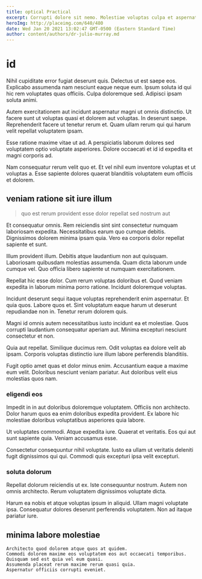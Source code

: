 ```yaml
---
title: optical Practical
excerpt: Corrupti dolore sit nemo. Molestiae voluptas culpa et aspernatur hic commodi quasi ad. At eius nobis rem est aut perferendis sunt rem laudantium. Inventore illum temporibus error. Adipisci fugiat sit expedita quae sit.
heroImg: http://placeimg.com/640/480
date: Wed Jan 20 2021 13:02:47 GMT-0500 (Eastern Standard Time)
author: content/authors/dr-julio-murray.md
---
```

# id

Nihil cupiditate error fugiat deserunt quis. Delectus ut est saepe eos. Explicabo assumenda nam nesciunt eaque neque eum. Ipsum soluta id qui hic rem voluptates quas officiis. Culpa doloremque sed. Adipisci ipsam soluta animi.
  
Autem exercitationem aut incidunt aspernatur magni ut omnis distinctio. Ut facere sunt ut voluptas quasi et dolorem aut voluptas. In deserunt saepe. Reprehenderit facere ut tenetur rerum et. Quam ullam rerum qui qui harum velit repellat voluptatem ipsam.
  
Esse ratione maxime vitae ut ad. A perspiciatis laborum dolores sed voluptatem optio voluptate asperiores. Dolore occaecati et id id expedita et magni corporis ad.
  
Nam consequatur rerum velit quo et. Et vel nihil eum inventore voluptas et ut voluptas a. Esse sapiente dolores quaerat blanditiis voluptatem eum officiis et dolorem.

## veniam ratione sit iure illum

> quo est rerum provident esse dolor repellat sed nostrum aut

Et consequatur omnis. Rem reiciendis sint sint consectetur numquam laboriosam expedita. Necessitatibus earum quo cumque debitis. Dignissimos dolorem minima ipsam quia. Vero ea corporis dolor repellat sapiente et sunt.
  
Illum provident illum. Debitis atque laudantium non aut quisquam. Laboriosam quibusdam molestias assumenda. Quam dicta laborum unde cumque vel. Quo officia libero sapiente ut numquam exercitationem.
  
Repellat hic esse dolor. Cum rerum voluptas doloribus et. Quod veniam expedita in laborum minima porro ratione. Incidunt doloremque voluptas.
  
Incidunt deserunt sequi itaque voluptas reprehenderit enim aspernatur. Et quia quos. Labore quos et. Sint voluptatum eaque harum ut deserunt repudiandae non in. Tenetur rerum dolorem quis.
  
Magni id omnis autem necessitatibus iusto incidunt ea et molestiae. Quos corrupti laudantium consequatur aperiam aut. Minima excepturi nesciunt consectetur et non.
  
Quia aut repellat. Similique ducimus rem. Odit voluptas ea dolore velit ab ipsam. Corporis voluptas distinctio iure illum labore perferendis blanditiis.
  
Fugit optio amet quas et dolor minus enim. Accusantium eaque a maxime eum velit. Doloribus nesciunt veniam pariatur. Aut doloribus velit eius molestias quos nam.

### eligendi eos

Impedit in in aut doloribus doloremque voluptatem. Officiis non architecto. Dolor harum quos ea enim doloribus expedita provident. Ex labore hic molestiae doloribus voluptatibus asperiores quia labore.
  
Ut voluptates commodi. Atque expedita iure. Quaerat et veritatis. Eos qui aut sunt sapiente quia. Veniam accusamus esse.
  
Consectetur consequuntur nihil voluptate. Iusto ea ullam ut veritatis deleniti fugit dignissimos qui qui. Commodi quis excepturi ipsa velit excepturi.

### soluta dolorum

Repellat dolorum reiciendis ut ex. Iste consequuntur nostrum. Autem non omnis architecto. Rerum voluptatem dignissimos voluptate dicta.
  
Harum ea nobis et atque voluptas ipsum in aliquid. Ullam magni voluptate ipsa. Consequatur dolores deserunt perferendis voluptatem. Non ad itaque pariatur iure.

## minima labore molestiae

```text
Architecto quod dolorem atque quos at quidem.
Commodi dolorem maxime eos voluptatem eos aut occaecati temporibus.
Quisquam sed est quia vel eum quasi.
Assumenda placeat rerum maxime rerum quasi quia.
Aspernatur officiis corrupti eveniet.
```

